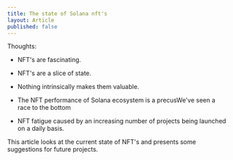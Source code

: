 ```yaml
---
title: The state of Solana nft's
layout: Article
published: false
---
```


Thoughts:

- NFT's are fascinating.

- NFT's are a slice of state.

- Nothing intrinsically makes them valuable.

- The NFT performance of Solana ecosystem is a precusWe've seen a race to the bottom

- NFT fatigue caused by an increasing number of projects being launched on a daily basis.

This article looks at the current state of NFT's and presents some suggestions for future projects.
